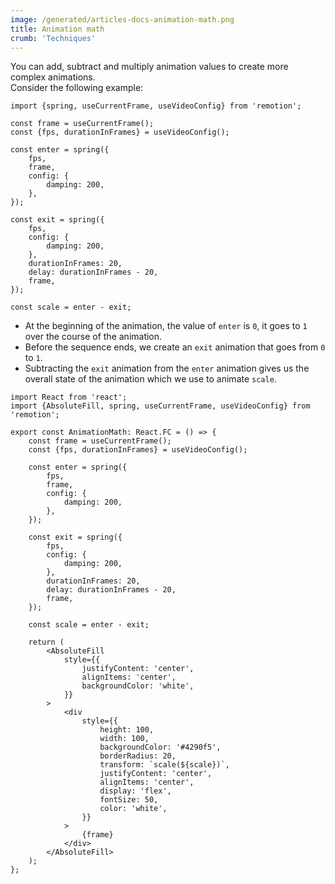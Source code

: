 ```yaml
---
image: /generated/articles-docs-animation-math.png
title: Animation math
crumb: 'Techniques'
---
```


You can add, subtract and multiply animation values to create more complex animations.  
Consider the following example:

```tsx twoslash title="Enter and exit"
import {spring, useCurrentFrame, useVideoConfig} from 'remotion';

const frame = useCurrentFrame();
const {fps, durationInFrames} = useVideoConfig();

const enter = spring({
	fps,
	frame,
	config: {
		damping: 200,
	},
});

const exit = spring({
	fps,
	config: {
		damping: 200,
	},
	durationInFrames: 20,
	delay: durationInFrames - 20,
	frame,
});

const scale = enter - exit;
```

- At the beginning of the animation, the value of `enter` is `0`, it goes to `1` over the course of the animation.
- Before the sequence ends, we create an `exit` animation that goes from `0` to `1`.
- Subtracting the `exit` animation from the `enter` animation gives us the overall state of the animation which we use to animate `scale`.

<Demo type="animation-math" />

```tsx twoslash title="Full snippet"
import React from 'react';
import {AbsoluteFill, spring, useCurrentFrame, useVideoConfig} from 'remotion';

export const AnimationMath: React.FC = () => {
	const frame = useCurrentFrame();
	const {fps, durationInFrames} = useVideoConfig();

	const enter = spring({
		fps,
		frame,
		config: {
			damping: 200,
		},
	});

	const exit = spring({
		fps,
		config: {
			damping: 200,
		},
		durationInFrames: 20,
		delay: durationInFrames - 20,
		frame,
	});

	const scale = enter - exit;

	return (
		<AbsoluteFill
			style={{
				justifyContent: 'center',
				alignItems: 'center',
				backgroundColor: 'white',
			}}
		>
			<div
				style={{
					height: 100,
					width: 100,
					backgroundColor: '#4290f5',
					borderRadius: 20,
					transform: `scale(${scale})`,
					justifyContent: 'center',
					alignItems: 'center',
					display: 'flex',
					fontSize: 50,
					color: 'white',
				}}
			>
				{frame}
			</div>
		</AbsoluteFill>
	);
};
```
